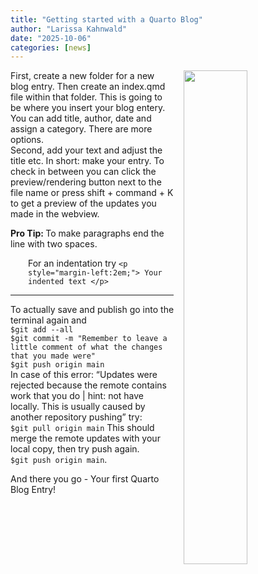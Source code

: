 ```yaml
---
title: "Getting started with a Quarto Blog"
author: "Larissa Kahnwald"
date: "2025-10-06"
categories: [news]
---
```

![](patrick-tomasso-Oaqk7qqNh_c-unsplash.jpg){style="float:right; width:45%; margin:0 0 1rem 1rem;"}

First, create a new folder for a new blog entry. Then create an index.qmd file within that folder. This is going to be where you insert your blog entery. You can add title, author, date and assign a category. There are more options.  
Second, add your text and adjust the title etc. In short: make your entry.
To check in between you can click the preview/rendering button next to the file name or press shift + command + K to get a preview of the updates you made in the webview.  

**Pro Tip: **To make paragraphs end the line with two spaces. 
<p style="margin-left:2em;"> For an indentation try `<p style="margin-left:2em;"> Your indented text </p>` </p>

----------------------

To actually save and publish go into the terminal again and  
`$git add --all`  
`$git commit -m "Remember to leave a little comment of what the changes that you made were"`  
`$git push origin main`  
In case of this error: "Updates were rejected because the remote contains work that you do | hint: not have locally. This is usually caused by another repository pushing" try:  
`$git pull origin main` This should merge the remote updates with your local copy, then try push again.  
`$git push origin main`.

And there you go - Your first Quarto Blog Entry!